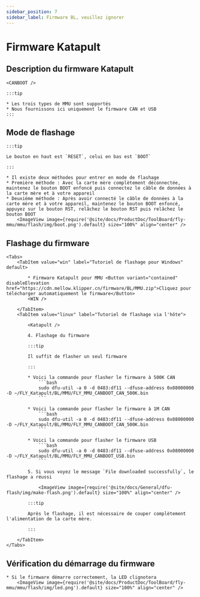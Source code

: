 ```yaml
---
sidebar_position: 7
sidebar_label: Firmware BL, veuillez ignorer
---
```







# Firmware Katapult

## Description du firmware Katapult

    <CANBOOT />

    :::tip

    * Les trois types de MMU sont supportés
    * Nous fournissons ici uniquement le firmware CAN et USB
    :::

## Mode de flashage

    :::tip

    Le bouton en haut est `RESET`, celui en bas est `BOOT`

    :::

    * Il existe deux méthodes pour entrer en mode de flashage
    * Première méthode : Avec la carte mère complètement déconnectée, maintenez le bouton BOOT enfoncé puis connectez le câble de données à la carte mère et à votre appareil
    * Deuxième méthode : Après avoir connecté le câble de données à la carte mère et à votre appareil, maintenez le bouton BOOT enfoncé, appuyez sur le bouton RST, relâchez le bouton RST puis relâchez le bouton BOOT
        <ImageView image={require('@site/docs/ProductDoc/ToolBoard/fly-mmu/mmu/flash/img/boot.png').default} size="100%" align="center" />

## Flashage du firmware
    <Tabs>
        <TabItem value="win" label="Tutoriel de flashage pour Windows" default>
        
            * Firmware Katapult pour MMU <Button variant="contained" disableElevation href="https://cdn.mellow.klipper.cn/firmware/BL/MMU.zip">Cliquez pour télécharger automatiquement le firmware</Button>
            <WIN />
            
        </TabItem>
        <TabItem value="linux" label="Tutoriel de flashage via l'hôte">
            
            <Katapult />

            4. Flashage du firmware

            :::tip

            Il suffit de flasher un seul firmware

            :::

            * Voici la commande pour flasher le firmware à 500K CAN
                ```bash
                sudo dfu-util -a 0 -d 0483:df11 --dfuse-address 0x08000000 -D ~/FLY_Katapult/BL/MMU/FLY_MMU_CANBOOT_CAN_500K.bin
                ```
                       
            * Voici la commande pour flasher le firmware à 1M CAN
                ```bash
                sudo dfu-util -a 0 -d 0483:df11 --dfuse-address 0x08000000 -D ~/FLY_Katapult/BL/MMU/FLY_MMU_CANBOOT_CAN_500K.bin
                ```

            * Voici la commande pour flasher le firmware USB
                ```bash
                sudo dfu-util -a 0 -d 0483:df11 --dfuse-address 0x08000000 -D ~/FLY_Katapult/BL/MMU/FLY_MMU_CANBOOT_USB.bin
                ```

            5. Si vous voyez le message `File downloaded successfully`, le flashage a réussi

                <ImageView image={require('@site/docs/General/dfu-flash/img/make-flash.png').default} size="100%" align="center" />

            :::tip

            Après le flashage, il est nécessaire de couper complètement l'alimentation de la carte mère.

            :::

        </TabItem>
    </Tabs>

## Vérification du démarrage du firmware

    * Si le firmware démarre correctement, la LED clignotera
        <ImageView image={require('@site/docs/ProductDoc/ToolBoard/fly-mmu/mmu/flash/img/led.png').default} size="100%" align="center" />
